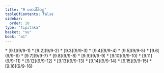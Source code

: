 ```yaml
---
title: "9 ပမာဒါဒိဝဂ္ဂ"
tableOfContents: false
sidebar:
  order: 10
type: "tipitaka"
basket: "su"
book: "a1"
---
```



<DynamicBreadcrumb />



<TableOfContents book="a1" section="9">
* [9.1](9/9-1)
* [9.2](9/9-2)
* [9.3](9/9-3)
* [9.4](9/9-4)
* [9.5](9/9-5)
* [9.6](9/9-6)
* [9.7](9/9-7)
* [9.8](9/9-8)
* [9.9](9/9-9)
* [9.10](9/9-10)
* [9.11](9/9-11)
* [9.12](9/9-12)
* [9.13](9/9-13)
* [9.14](9/9-14)
* [9.15](9/9-15)
* [9.16](9/9-16)
</TableOfContents>